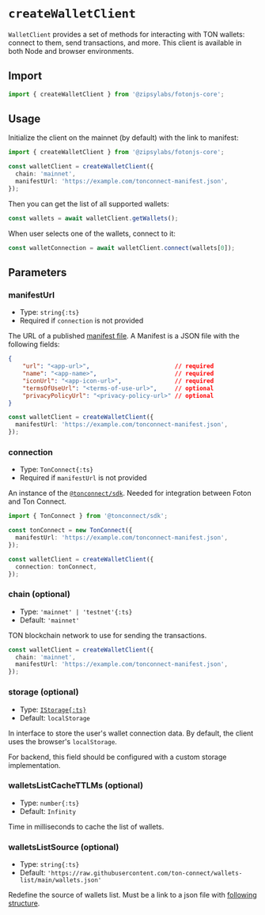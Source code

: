# `createWalletClient`

`WalletClient` provides a set of methods for interacting with TON wallets: connect to them, send transactions, and more.
This client is available in both Node and browser environments.

## Import

```ts
import { createWalletClient } from '@zipsylabs/fotonjs-core';
```

## Usage

Initialize the client on the mainnet (by default) with the link to manifest:

```ts
import { createWalletClient } from '@zipsylabs/fotonjs-core';

const walletClient = createWalletClient({
  chain: 'mainnet',
  manifestUrl: 'https://example.com/tonconnect-manifest.json',
});
```

Then you can get the list of all supported wallets:

```ts
const wallets = await walletClient.getWallets();
```

When user selects one of the wallets, connect to it:

```ts
const walletConnection = await walletClient.connect(wallets[0]);
```

## Parameters

### manifestUrl
- Type: `string{:ts}`
- Required if `connection` is not provided

The URL of a published [manifest file](https://docs.ton.org/develop/dapps/ton-connect/manifest). A Manifest is a JSON file with the following fields:

```json
{
    "url": "<app-url>",                        // required
    "name": "<app-name>",                      // required
    "iconUrl": "<app-icon-url>",               // required
    "termsOfUseUrl": "<terms-of-use-url>",     // optional
    "privacyPolicyUrl": "<privacy-policy-url>" // optional
}
```

```ts {2}
const walletClient = createWalletClient({
  manifestUrl: 'https://example.com/tonconnect-manifest.json',
});
```

### connection
- Type: `TonConnect{:ts}`
- Required if `manifestUrl` is not provided

An instance of the [`@tonconnect/sdk`](https://www.npmjs.com/package/@tonconnect/sdk). Needed for integration between Foton and Ton Connect.

```ts
import { TonConnect } from '@tonconnect/sdk';

const tonConnect = new TonConnect({
  manifestUrl: 'https://example.com/tonconnect-manifest.json',
});

const walletClient = createWalletClient({
  connection: tonConnect,
});
```

### chain (optional)
- Type: `'mainnet' | 'testnet'{:ts}`
- Default: `'mainnet'`

TON blockchain network to use for sending the transactions.

```ts {2}
const walletClient = createWalletClient({
  chain: 'mainnet',
  manifestUrl: 'https://example.com/tonconnect-manifest.json',
});
```

### storage (optional)
- Type: [`IStorage{:ts}`](https://ton-connect.github.io/sdk/interfaces/_tonconnect_sdk.IStorage.html)
- Default: `localStorage`

In interface to store the user's wallet connection data. By default, the client uses the browser's `localStorage`.

For backend, this field should be configured with a custom storage implementation.

### walletsListCacheTTLMs (optional)
- Type: `number{:ts}`
- Default: `Infinity`

Time in milliseconds to cache the list of wallets.

### walletsListSource (optional)
- Type: `string{:ts}`
- Default: `'https://raw.githubusercontent.com/ton-connect/wallets-list/main/wallets.json'`

Redefine the source of wallets list. Must be a link to a json file with [following structure](https://github.com/ton-connect/wallets-list).
